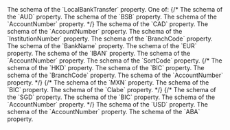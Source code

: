 
<ResponseField name="LocalBankTransfer" type="object">
The schema of the `LocalBankTransfer` property. One of:
<Tabs>
{/* <Tab title="AUD">
  <ResponseField name="AUD" type="object">
  The schema of the `AUD` property.
  <Expandable title="properties" defaultOpen>
    <ResponseField name="BSB" type="object">
    The schema of the `BSB` property.
    <Expandable title="properties">
    <RequiredResponse/>
    <MaxLengthResponse/>
    <MinLengthResponse/>
    <PatternResponse/>
    <LabelResponse/>
    <EndUserDisplayResponse/>
    </Expandable>
    </ResponseField>
    <ResponseField name="AccountNumber" type="object">
    The schema of the `AccountNumber` property.
    <Expandable title="properties">
    <RequiredResponse/>
    <MaxLengthResponse/>
    <MinLengthResponse/>
    <PatternResponse/>
    <LabelResponse/>
    <EndUserDisplayResponse/>
    </Expandable>
    </ResponseField>
  </Expandable>
  </ResponseField>
</Tab> */}
<Tab title="CAD">
  <ResponseField name="CAD" type="object">
  The schema of the `CAD` property.
  <Expandable title="properties" defaultOpen>
    <ResponseField name="AccountNumber" type="object">
    The schema of the `AccountNumber` property.
    <Expandable title="properties">
    <RequiredResponse/>
    <MaxLengthResponse/>
    <MinLengthResponse/>
    <PatternResponse/>
    <LabelResponse/>
    <EndUserDisplayResponse/>
    </Expandable>
    </ResponseField>
    <ResponseField name="InstitutionNumber" type="object">
    The schema of the `InstitutionNumber` property.
    <Expandable title="properties">
    <RequiredResponse/>
    <MaxLengthResponse/>
    <MinLengthResponse/>
    <PatternResponse/>
    <LabelResponse/>
    <EndUserDisplayResponse/>
    </Expandable>
    </ResponseField>
    <ResponseField name="BranchCode" type="object">
    The schema of the `BranchCode` property.
    <Expandable title="properties">
    <RequiredResponse/>
    <MaxLengthResponse/>
    <MinLengthResponse/>
    <PatternResponse/>
    <LabelResponse/>
    <EndUserDisplayResponse/>
    </Expandable>
    </ResponseField>
    <ResponseField name="BankName" type="object">
    The schema of the `BankName` property.
    <Expandable title="properties">
    <RequiredResponse/>
    <MaxLengthResponse/>
    <MinLengthResponse/>
    </Expandable>
    </ResponseField>
  </Expandable>
  </ResponseField>
</Tab>
<Tab title="EUR">
  <ResponseField name="EUR" type="object">
  The schema of the `EUR` property.
  <Expandable title="properties" defaultOpen>
    <ResponseField name="IBAN" type="object">
    The schema of the `IBAN` property.
    <Expandable title="properties">
    <RequiredResponse/>
    <MaxLengthResponse/>
    <PatternResponse/>
    <LabelResponse/>
    <EndUserDisplayResponse/>
    </Expandable>
    </ResponseField>
  </Expandable>
  </ResponseField>
</Tab>
<Tab title="GBP">
  <ResponseField name="GBP" type="object">
  <Expandable title="properties" defaultOpen>
    <ResponseField name="AccountNumber" type="object">
    The schema of the `AccountNumber` property.
    <Expandable title="properties">
    <RequiredResponse/>
    <MaxLengthResponse/>
    <MinLengthResponse/>
    <PatternResponse/>
    <LabelResponse/>
    <EndUserDisplayResponse/>
    </Expandable>
    </ResponseField>
    <ResponseField name="SortCode" type="object">
    The schema of the `SortCode` property.
    <Expandable title="properties">
    <RequiredResponse/>
    <MaxLengthResponse/>
    <MinLengthResponse/>
    <PatternResponse/>
    <LabelResponse/>
    <EndUserDisplayResponse/>
    </Expandable>
    </ResponseField>
  </Expandable>
  </ResponseField>
</Tab>
{/* <Tab title="HKD">
  <ResponseField name="HKD" type="object">
  The schema of the `HKD` property.
  <Expandable title="properties" defaultOpen>
    <ResponseField name="BIC" type="object">
    The schema of the `BIC` property.
    <Expandable title="properties">
    <RequiredResponse/>
    <MaxLengthResponse/>
    <MinLengthResponse/>
    <PatternResponse/>
    <LabelResponse/>
    <EndUserDisplayResponse/>
    </Expandable>
    </ResponseField>
    <ResponseField name="BranchCode" type="object">
    The schema of the `BranchCode` property.
    <Expandable title="properties">
    <RequiredResponse/>
    <MaxLengthResponse/>
    <MinLengthResponse/>
    <PatternResponse/>
    <LabelResponse/>
    <EndUserDisplayResponse/>
    </Expandable>
    </ResponseField>
    <ResponseField name="AccountNumber" type="object">
    The schema of the `AccountNumber` property.
    <Expandable title="properties">
    <RequiredResponse/>
    <MaxLengthResponse/>
    <MinLengthResponse/>
    <PatternResponse/>
    <LabelResponse/>
    <EndUserDisplayResponse/>
    </Expandable>
    </ResponseField>
  </Expandable>
  </ResponseField>
</Tab> */}
{/* <Tab title="MXN">
  <ResponseField name="MXN" type="object">
  The schema of the `MXN` property.
  <Expandable title="properties" defaultOpen>
    <ResponseField name="BIC" type="object">
    The schema of the `BIC` property.
    <Expandable title="properties">
    <RequiredResponse/>
    <MaxLengthResponse/>
    <MinLengthResponse/>
    <PatternResponse/>
    <LabelResponse/>
    <EndUserDisplayResponse/>
    </Expandable>
    </ResponseField>
    <ResponseField name="Clabe" type="object">
    The schema of the `Clabe` property.
    <Expandable title="properties">
    <RequiredResponse/>
    <MaxLengthResponse/>
    <MinLengthResponse/>
    <PatternResponse/>
    <LabelResponse/>
    <EndUserDisplayResponse/>
    </Expandable>
    </ResponseField>
  </Expandable>
  </ResponseField>
</Tab> */}
{/* <Tab title="SGD">
  <ResponseField name="SGD" type="object">
  The schema of the `SGD` property.
  <Expandable title="properties" defaultOpen>
    <ResponseField name="BIC" type="object">
    The schema of the `BIC` property.
    <Expandable title="properties">
    <RequiredResponse/>
    <MaxLengthResponse/>
    <MinLengthResponse/>
    <PatternResponse/>
    <LabelResponse/>
    <EndUserDisplayResponse/>
    </Expandable>
    </ResponseField>
    <ResponseField name="AccountNumber" type="object">
    The schema of the `AccountNumber` property.
    <Expandable title="properties">
    <RequiredResponse/>
    <MaxLengthResponse/>
    <MinLengthResponse/>
    <PatternResponse/>
    <LabelResponse/>
    <EndUserDisplayResponse/>
    </Expandable>
    </ResponseField>
  </Expandable>
  </ResponseField>
</Tab> */}
<Tab title="USD">
  <ResponseField name="USD" type="object">
  The schema of the `USD` property.
  <Expandable title="properties" defaultOpen>
    <ResponseField name="AccountNumber" type="object">
    The schema of the `AccountNumber` property.
    <Expandable title="properties">
    <RequiredResponse/>
    <MaxLengthResponse/>
    <MinLengthResponse/>
    <PatternResponse/>
    <LabelResponse/>
    <EndUserDisplayResponse/>
    </Expandable>
    </ResponseField>
    <ResponseField name="ABA" type="object">
    The schema of the `ABA` property.
    <Expandable title="properties">
    <RequiredResponse/>
    <MaxLengthResponse/>
    <MinLengthResponse/>
    <PatternResponse/>
    <LabelResponse/>
    <EndUserDisplayResponse/>
    </Expandable>
    </ResponseField>
  </Expandable>
  </ResponseField>
</Tab>
</Tabs>
</ResponseField>